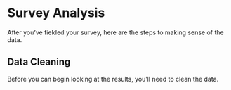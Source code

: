 # Survey Analysis {#analysis}

After you've fielded your survey, here are the steps to making sense of the data. 

## Data Cleaning  

Before you can begin looking at the results, you'll need to clean the data. 

